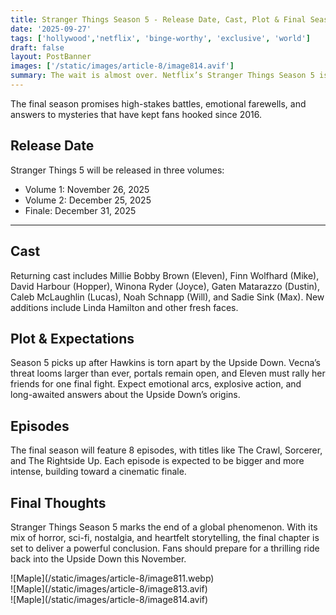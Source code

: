 ```yaml
---
title: Stranger Things Season 5 - Release Date, Cast, Plot & Final Season Details
date: '2025-09-27'
tags: ['hollywood','netflix', 'binge-worthy', 'exclusive', 'world']
draft: false
layout: PostBanner
images: ['/static/images/article-8/image814.avif']
summary: The wait is almost over. Netflix’s Stranger Things Season 5 is set to bring the Hawkins saga to an epic close.
---
```


The final season promises high-stakes battles, emotional farewells, and answers to mysteries that have kept fans hooked since 2016.

## Release Date

Stranger Things 5 will be released in three volumes:

- Volume 1: November 26, 2025
- Volume 2: December 25, 2025
- Finale: December 31, 2025

---

## Cast
Returning cast includes Millie Bobby Brown (Eleven), Finn Wolfhard (Mike), David Harbour (Hopper), Winona Ryder (Joyce), Gaten Matarazzo (Dustin), Caleb McLaughlin (Lucas), Noah Schnapp (Will), and Sadie Sink (Max). New additions include Linda Hamilton and other fresh faces.

## Plot & Expectations
Season 5 picks up after Hawkins is torn apart by the Upside Down. Vecna’s threat looms larger than ever, portals remain open, and Eleven must rally her friends for one final fight. Expect emotional arcs, explosive action, and long-awaited answers about the Upside Down’s origins.

## Episodes
The final season will feature 8 episodes, with titles like The Crawl, Sorcerer, and The Rightside Up. Each episode is expected to be bigger and more intense, building toward a cinematic finale.

## Final Thoughts
Stranger Things Season 5 marks the end of a global phenomenon. With its mix of horror, sci-fi, nostalgia, and heartfelt storytelling, the final chapter is set to deliver a powerful conclusion. Fans should prepare for a thrilling ride back into the Upside Down this November.


  <div className="my-1 w-full overflow-hidden px-2 xl:my-1 xl:w-1/2 xl:px-2">
    ![Maple](/static/images/article-8/image811.webp)
  </div>
  <div className="my-1 w-full overflow-hidden px-2 xl:my-1 xl:w-1/2 xl:px-2">
    ![Maple](/static/images/article-8/image813.avif)
  </div>
  <div className="my-1 w-full overflow-hidden px-2 xl:my-1 xl:w-1/2 xl:px-2">
    ![Maple](/static/images/article-8/image814.avif)
  </div>